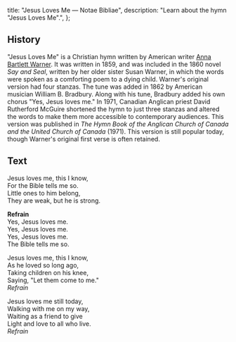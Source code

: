   title: "Jesus Loves Me — Notae Bibliae",
  description: "Learn about the hymn \"Jesus Loves Me\".",
};

<Initial text="Jesus Loves Me" />

## History

"Jesus Loves Me" is a Christian hymn written by American writer [Anna Bartlett Warner](/liturgy/music/composers/anna-bartlett-warner). It was written in 1859, and was included in the 1860 novel *Say and Seal*, written by her older sister Susan Warner, in which the words were spoken as a comforting poem to a dying child. Warner's original version had four stanzas. The tune was added in 1862 by American musician William B. Bradbury. Along with his tune, Bradbury added his own chorus "Yes, Jesus loves me." In 1971, Canadian Anglican priest David Rutherford McGuire shortened the hymn to just three stanzas and altered the words to make them more accessible to contemporary audiences. This version was published in *The Hymn Book of the Anglican Church of Canada and the United Church of Canada* (1971). This version is still popular today, though Warner's original first verse is often retained.

## Text

Jesus loves me, this I know,<br/>
For the Bible tells me so.<br/>
Little ones to him belong,<br/>
They are weak, but he is strong.

**Refrain**<br/>
Yes, Jesus loves me.<br/>
Yes, Jesus loves me.<br/>
Yes, Jesus loves me.<br/>
The Bible tells me so.

Jesus loves me, this I know,<br/>
As he loved so long ago,<br/>
Taking children on his knee,<br/>
Saying, "Let them come to me."<br/>
*Refrain*

Jesus loves me still today,<br/>
Walking with me on my way,<br/>
Waiting as a friend to give<br/>
Light and love to all who live.<br/>
*Refrain*
